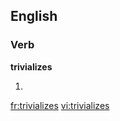 
==English==

===Verb===
'''trivializes'''

# {{third-person singular of|trivialize}}

[[fr:trivializes]]
[[vi:trivializes]]